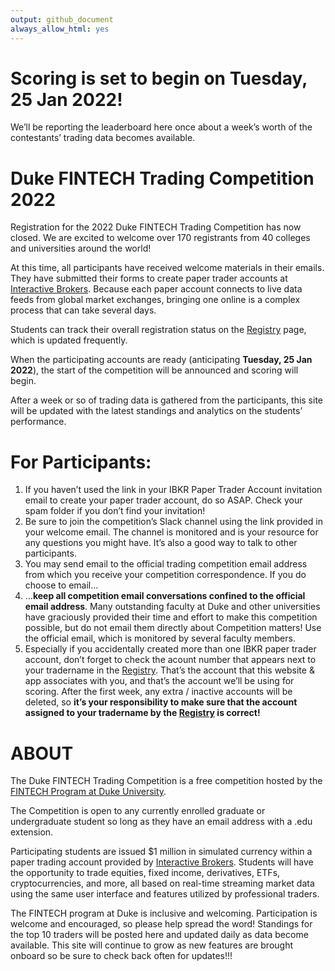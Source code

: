 ```yaml
---
output: github_document
always_allow_html: yes
---
```


<!-- README.md is generated from README.Rmd. Please edit that file -->

# Scoring is set to begin on Tuesday, 25 Jan 2022!
We'll be reporting the leaderboard here once about a week's worth of the
contestants' trading data becomes available.


# Duke FINTECH Trading Competition 2022
Registration for the 2022 Duke FINTECH Trading Competition has now closed. We
are excited to welcome over 170 registrants from 40 colleges and universities
around the world!

At this time, all participants have received welcome materials in their emails.
They have submitted their forms to create paper trader accounts at [Interactive
Brokers](https://www.interactivebrokers.com/en/index.php?f=1338&gclid=CjwKCAjw6fCCBhBNEiwAem5SO84OkMDwq8mlx6lCjOmAmCNDUaLbhxtQuFSUlozy6iLEZtmsve2w-hoCQ9sQAvD_BwE).
Because each paper account connects to live data feeds from global market
exchanges, bringing one online is a complex process that can take several days.

Students can track their overall registration status on the
[Registry](https://gothic-hedge-society.github.io/fintech.trading.competition/articles/registry.html)
page, which is updated frequently.

When the participating accounts are ready (anticipating **Tuesday, 25 Jan
2022**), the start of the competition will be announced and scoring will begin.

After a week or so of trading data is gathered from the participants, this site
will be updated with the latest standings and analytics on the students'
performance.

# For Participants:
1. If you haven't used the link in your IBKR Paper Trader Account invitation
email to create your paper trader account, do so ASAP. Check your spam folder if
you don't find your invitation!
2. Be sure to join the competition's Slack channel using the link provided in
your welcome email. The channel is monitored and is your resource for any
questions you might have. It's also a good way to talk to other participants.
3. You may send email to the official trading competition email address from
which you receive your competition correspondence. If you do choose to email...
4. ...**keep all competition email conversations confined to the official email
address**. Many outstanding faculty at Duke and other universities have
graciously provided their time and effort to make this competition possible, but
do not email them directly about Competition matters! Use the official email,
which is monitored by several faculty members.
5. Especially if you accidentally created more than one IBKR paper trader
account, don't forget to check the acount number that appears next to your
tradername in the
[Registry](https://gothic-hedge-society.github.io/fintech.trading.competition/articles/registry.html).
That's the account that this website & app associates with you, and that's the
account we'll be using for scoring. After the first week, any extra / inactive
accounts will be deleted, so **it's your responsibility to make sure that the
account assigned to your tradername by the
[Registry](https://gothic-hedge-society.github.io/fintech.trading.competition/articles/registry.html)
is correct!**


# ABOUT
The Duke FINTECH Trading Competition is a free competition hosted by the [FINTECH Program at Duke University](https://fintech.meng.duke.edu/).

The Competition is open to any currently enrolled graduate or undergraduate
student so long as they have an email address with a .edu extension. 

Participating students are issued $1 million in simulated currency within a
paper trading account provided by [Interactive Brokers](https://www.interactivebrokers.com/en/index.php?f=1338&gclid=CjwKCAjw6fCCBhBNEiwAem5SO84OkMDwq8mlx6lCjOmAmCNDUaLbhxtQuFSUlozy6iLEZtmsve2w-hoCQ9sQAvD_BwE).
Students will have the opportunity to trade equities, fixed income, derivatives,
ETFs, cryptocurrencies, and more, all based on real-time streaming market data
using the same user interface and features utilized by professional traders.

The FINTECH program at Duke is inclusive and welcoming. Participation is welcome
and encouraged, so please help spread the word! Standings for the top 10 traders
will be posted here and updated daily as data become available. This site will
continue to grow as new features are brought onboard so be sure to check back
often for updates!!!
